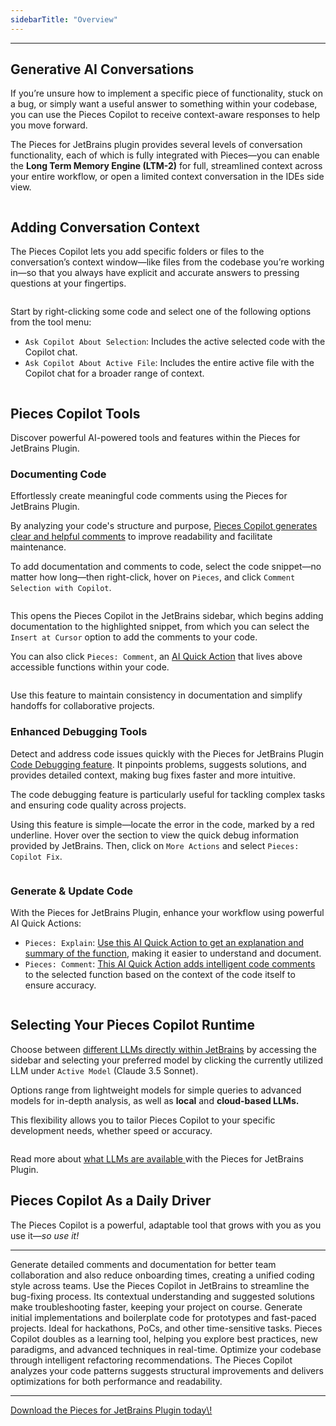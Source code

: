 ```yaml
---
sidebarTitle: "Overview"
---
```


---

## Generative AI Conversations

If you’re unsure how to implement a specific piece of functionality, stuck on a bug, or simply want a useful answer to something within your codebase, you can use the Pieces Copilot to receive context-aware responses to help you move forward.

The Pieces for JetBrains plugin provides several levels of conversation functionality, each of which is fully integrated with Pieces—you can enable the **Long Term Memory Engine (LTM-2)** for full, streamlined context across your entire workflow, or open a limited context conversation in the IDEs side view.

<img
  className="mx-auto"
/>

## Adding Conversation Context

The Pieces Copilot lets you add specific folders or files to the conversation’s context window—like files from the codebase you’re working in—so that you always have explicit and accurate answers to pressing questions at your fingertips.

<img
  className="mx-auto"
/>

Start by right-clicking some code and select one of the following options from the tool menu:

- `Ask Copilot About Selection`: Includes the active selected code with the Copilot chat.
- `Ask Copilot About Active File`: Includes the entire active file with the Copilot chat for a broader range of context.

<img
  className="mx-auto"
/>

## Pieces Copilot Tools

Discover powerful AI-powered tools and features within the Pieces for JetBrains Plugin.

### Documenting Code

Effortlessly create meaningful code comments using the Pieces for JetBrains Plugin.

By analyzing your code's structure and purpose, [Pieces Copilot generates clear and helpful comments](https://docs.pieces.app/products/extensions-plugins/jetbrains/copilot/documenting-code#commenting-code-selections-with-pieces-copilot) to improve readability and facilitate maintenance.

To add documentation and comments to code, select the code snippet—no matter how long—then right-click, hover on `Pieces`, and click `Comment Selection with Copilot`.

<img
  className="mx-auto"
/>

This opens the Pieces Copilot in the JetBrains sidebar, which begins adding documentation to the highlighted snippet, from which you can select the `Insert at Cursor` option to add the comments to your code.

You can also click `Pieces: Comment`, an [AI Quick Action](https://docs.pieces.app/products/extensions-plugins/jetbrains/copilot/chat#ai-quick-actions) that lives above accessible functions within your code.

<img
  className="mx-auto"
/>

<info>
  Use this feature to maintain consistency in documentation and simplify handoffs for collaborative projects.
</info>

### Enhanced Debugging Tools

Detect and address code issues quickly with the Pieces for JetBrains Plugin [Code Debugging feature](https://docs.pieces.app/products/extensions-plugins/jetbrains/copilot/debugging-errors). It pinpoints problems, suggests solutions, and provides detailed context, making bug fixes faster and more intuitive.

The code debugging feature is particularly useful for tackling complex tasks and ensuring code quality across projects.

Using this feature is simple—locate the error in the code, marked by a red underline. Hover over the section to view the quick debug information provided by JetBrains. Then, click on `More Actions` and select `Pieces: Copilot Fix`.

<img
  className="mx-auto"
/>

### Generate & Update Code

With the Pieces for JetBrains Plugin, enhance your workflow using powerful AI Quick Actions:

- `Pieces: Explain`: [Use this AI Quick Action to get an explanation and summary of the function](https://docs.pieces.app/products/extensions-plugins/jetbrains/copilot/chat#via-ai-quick-actions), making it easier to understand and document.
- `Pieces: Comment`: [This AI Quick Action adds intelligent code comments](https://docs.pieces.app/products/extensions-plugins/jetbrains/copilot/documenting-code#via-pieces-comment) to the selected function based on the context of the code itself to ensure accuracy.

<img
  className="mx-auto"
/>

## Selecting Your Pieces Copilot Runtime

Choose between [different LLMs directly within JetBrains](https://docs.pieces.app/products/extensions-plugins/jetbrains/copilot/llm-settings) by accessing the sidebar and selecting your preferred model by clicking the currently utilized LLM under `Active Model` (Claude 3.5 Sonnet).

Options range from lightweight models for simple queries to advanced models for in-depth analysis, as well as **local** and **cloud-based LLMs.**

This flexibility allows you to tailor Pieces Copilot to your specific development needs, whether speed or accuracy.

<img
  className="mx-auto"
/>

Read more about [what LLMs are available ](https://docs.pieces.app/products/extensions-plugins/jetbrains/configuration#supported-llms)with the Pieces for JetBrains Plugin.

## Pieces Copilot As a Daily Driver

The Pieces Copilot is a powerful, adaptable tool that grows with you as you use it—_so use it\!_

---

<AccordionGroup>
  <Accordion title="Collaborative Coding Made Easy">
    Generate detailed comments and documentation for better team collaboration and also reduce onboarding times, creating a unified coding style across teams.
  </Accordion>
  <Accordion title="Troubleshoot and Resolve Bugs Swiftly">
    Use the Pieces Copilot in JetBrains to streamline the bug-fixing process. Its contextual understanding and suggested solutions make troubleshooting faster, keeping your project on course.
  </Accordion>
  <Accordion title="Quick Prototyping">
    Generate initial implementations and boilerplate code for prototypes and fast-paced projects. Ideal for hackathons, PoCs, and other time-sensitive tasks.
  </Accordion>
  <Accordion title="Skill Enhancement">
    Pieces Copilot doubles as a learning tool, helping you explore best practices, new paradigms, and advanced techniques in real-time.
  </Accordion>
  <Accordion title="Efficient Code Refactoring">
    Optimize your codebase through intelligent refactoring recommendations. The Pieces Copilot analyzes your code patterns suggests structural improvements and delivers optimizations for both performance and readability.
  </Accordion>
</AccordionGroup>

---

<a target="_blank" href="http://plugins.jetbrains.com/plugin/17328-pieces">
Download the Pieces for JetBrains Plugin today\!</a>
